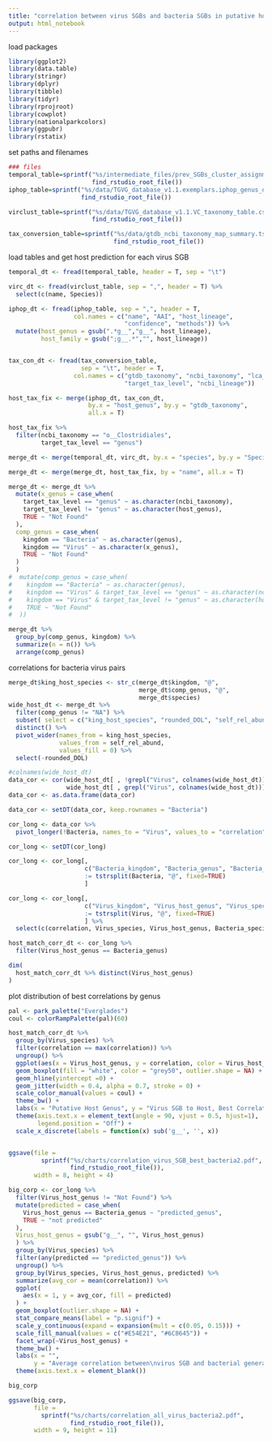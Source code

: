 ```yaml
---
title: "correlation between virus SGBs and bacteria SGBs in putative host genus, converting taxonomy between ncbi and GTDB"
output: html_notebook
---
```



load packages
```r
library(ggplot2)
library(data.table)
library(stringr)
library(dplyr)
library(tibble)
library(tidyr)
library(rprojroot)
library(cowplot)
library(nationalparkcolors)
library(ggpubr)
library(rstatix)

```

set paths and filenames
```r
### files
temporal_table=sprintf("%s/intermediate_files/prev_SGBs_cluster_assignments_long_abundance.tsv", 
                       find_rstudio_root_file())
iphop_table=sprintf("%s/data/TGVG_database_v1.1.exemplars.iphop_genus_outputs1.filt.csv",
                    find_rstudio_root_file())

virclust_table=sprintf("%s/data/TGVG_database_v1.1.VC_taxonomy_table.csv",
                       find_rstudio_root_file())

tax_conversion_table=sprintf("%s/data/gtdb_ncbi_taxonomy_map_summary.tsv",
                             find_rstudio_root_file())
```


load tables and get host prediction for each virus SGB
```r
temporal_dt <- fread(temporal_table, header = T, sep = "\t")

virc_dt <- fread(virclust_table, sep = ",", header = T) %>%
  select(c(name, Species))

iphop_dt <- fread(iphop_table, sep = ",", header = T, 
                  col.names = c("name", "AAI", "host_lineage", 
                                "confidence", "methods")) %>%
  mutate(host_genus = gsub(".*g__","g__", host_lineage),
         host_family = gsub(";g__.*","", host_lineage))


tax_con_dt <- fread(tax_conversion_table,
                    sep = "\t", header = T, 
                  col.names = c("gtdb_taxonomy", "ncbi_taxonomy", "lca_frac", 
                                "target_tax_level", "ncbi_lineage"))

host_tax_fix <- merge(iphop_dt, tax_con_dt,
                      by.x = "host_genus", by.y = "gtdb_taxonomy",
                      all.x = T)


```

```r
host_tax_fix %>%
  filter(ncbi_taxonomy == "o__Clostridiales",
         target_tax_level == "genus")
```


```r



merge_dt <- merge(temporal_dt, virc_dt, by.x = "species", by.y = "Species", all.x = T)

merge_dt <- merge(merge_dt, host_tax_fix, by = "name", all.x = T)

merge_dt <- merge_dt %>%
  mutate(x_genus = case_when(
    target_tax_level == "genus" ~ as.character(ncbi_taxonomy),
    target_tax_level != "genus" ~ as.character(host_genus),
    TRUE ~ "Not Found"
  ),
  comp_genus = case_when(
    kingdom == "Bacteria" ~ as.character(genus),
    kingdom == "Virus" ~ as.character(x_genus),
    TRUE ~ "Not Found"
  )
  )
#  mutate(comp_genus = case_when(
#    kingdom == "Bacteria" ~ as.character(genus),
#    kingdom == "Virus" & target_tax_level == "genus" ~ as.character(ncbi_taxonomy),
#    kingdom == "Virus" & target_tax_level != "genus" ~ as.character(host_genus),
#    TRUE ~ "Not Found"
#  ))
```

```r
merge_dt %>% 
  group_by(comp_genus, kingdom) %>% 
  summarize(n = n()) %>% 
  arrange(comp_genus)
```

correlations for bacteria virus pairs
```r
merge_dt$king_host_species <- str_c(merge_dt$kingdom, "@", 
                                    merge_dt$comp_genus, "@",
                                    merge_dt$species)
wide_host_dt <- merge_dt %>%
  filter(comp_genus != "NA") %>%
  subset( select = c("king_host_species", "rounded_DOL", "self_rel_abund")) %>%
  distinct() %>%
  pivot_wider(names_from = king_host_species, 
              values_from = self_rel_abund, 
              values_fill = 0) %>%
  select(-rounded_DOL)

#colnames(wide_host_dt)
data_cor <- cor(wide_host_dt[ , !grepl("Virus", colnames(wide_host_dt))],  # Calculate correlations
                wide_host_dt[ , grepl("Virus", colnames(wide_host_dt))])
data_cor <- as.data.frame(data_cor)

data_cor <- setDT(data_cor, keep.rownames = "Bacteria")

cor_long <- data_cor %>%
  pivot_longer(!Bacteria, names_to = "Virus", values_to = "correlation")

cor_long <- setDT(cor_long)

cor_long <- cor_long[, 
                     c("Bacteria_kingdom", "Bacteria_genus", "Bacteria_species") 
                     := tstrsplit(Bacteria, "@", fixed=TRUE)
                     ]

cor_long <- cor_long[, 
                     c("Virus_kingdom", "Virus_host_genus", "Virus_species") 
                     := tstrsplit(Virus, "@", fixed=TRUE)
                     ] %>%
  select(c(correlation, Virus_species, Virus_host_genus, Bacteria_species, Bacteria_genus))

host_match_corr_dt <- cor_long %>%
  filter(Virus_host_genus == Bacteria_genus)

dim(
  host_match_corr_dt %>% distinct(Virus_host_genus)
)
```

plot distribution of best correlations by genus
```r
pal <- park_palette("Everglades")
coul <- colorRampPalette(pal)(60)

host_match_corr_dt %>%
  group_by(Virus_species) %>%
  filter(correlation == max(correlation)) %>%
  ungroup() %>%
  ggplot(aes(x = Virus_host_genus, y = correlation, color = Virus_host_genus)) +
  geom_boxplot(fill = "white", color = "grey50", outlier.shape = NA) +
  geom_hline(yintercept =0) +
  geom_jitter(width = 0.4, alpha = 0.7, stroke = 0) +
  scale_color_manual(values = coul) +
  theme_bw() + 
  labs(x = "Putative Host Genus", y = "Virus SGB to Host, Best Correlation") +
  theme(axis.text.x = element_text(angle = 90, vjust = 0.5, hjust=1),
        legend.position = "Off") +
  scale_x_discrete(labels = function(x) sub('g__', '', x))


ggsave(file = 
         sprintf("%s/charts/correlation_virus_SGB_best_bacteria2.pdf",
                 find_rstudio_root_file()), 
       width = 8, height = 4)

```

```r
big_corp <- cor_long %>%
  filter(Virus_host_genus != "Not Found") %>%
  mutate(predicted = case_when(
    Virus_host_genus == Bacteria_genus ~ "predicted_genus",
    TRUE ~ "not predicted"
  ),
  Virus_host_genus = gsub("g__", "", Virus_host_genus)
  ) %>%
  group_by(Virus_species) %>%
  filter(any(predicted == "predicted_genus")) %>%
  ungroup() %>%
  group_by(Virus_species, Virus_host_genus, predicted) %>%
  summarize(avg_cor = mean(correlation)) %>%
  ggplot(
    aes(x = 1, y = avg_cor, fill = predicted)
  ) +
  geom_boxplot(outlier.shape = NA) +
  stat_compare_means(label = "p.signif") +
  scale_y_continuous(expand = expansion(mult = c(0.05, 0.15))) +
  scale_fill_manual(values = c("#E54E21", "#6C8645")) +
  facet_wrap(~Virus_host_genus) +
  theme_bw() +
  labs(x = "",
       y = "Average correlation between\nvirus SGB and bacterial genera") +
  theme(axis.text.x = element_blank())

big_corp

ggsave(big_corp,
       file = 
         sprintf("%s/charts/correlation_all_virus_bacteria2.pdf",
                 find_rstudio_root_file()), 
       width = 9, height = 11)

```





